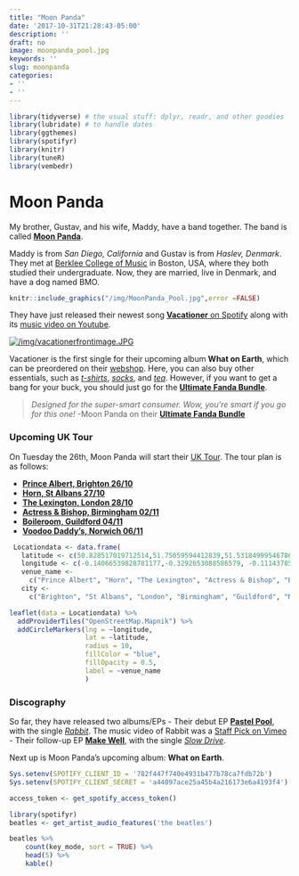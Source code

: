 ```yaml
---
title: "Moon Panda"
date: '2017-10-31T21:28:43-05:00'
description: ''
draft: no
image: moonpanda_pool.jpg
keywords: ''
slug: moonpanda
categories:
- ''
- ''
---
```



```r
library(tidyverse) # the usual stuff: dplyr, readr, and other goodies
library(lubridate) # to handle dates
library(ggthemes)
library(spotifyr)
library(knitr)
library(tuneR)
library(vembedr)
```

# Moon Panda



My brother, Gustav, and his wife, Maddy, have a band together. The band is called [**Moon Panda**](https://www.facebook.com/MoonPandaMusic/).

Maddy is from *San Diego, California* and Gustav is from *Haslev, Denmark*. They met at [Berklee College of Music](https://www.berklee.edu/) in Boston, USA, where they both studied their undergraduate. Now, they are married, live in Denmark, and have a dog named BMO.

```r
knitr::include_graphics("/img/MoonPanda_Pool.jpg",error =FALSE)
```

They have just released their newest song [**Vacationer** on Spotify](https://open.spotify.com/track/278xRLcHJj4cobGDe8BLp3?si=aabe5a817ee14819) along with its [music video on Youtube](https://www.youtube.com/watch?v=1oSCsi9GK0s).

[![/img/vacationerfrontimage.JPG](/img/vacationerfrontimage.JPG)](https://www.youtube.com/watch?v=1oSCsi9GK0s)

Vacationer is the first single for their upcoming album **What on Earth**, which can be preordered on their [webshop](https://moonpanda.bandcamp.com/music). Here, you can also buy other essentials, such as [*t-shirts*](https://moonpanda.bandcamp.com/merch/make-well-ep-t-shirt-white), [*socks*](https://moonpanda.bandcamp.com/merch/moon-panda-socks), and [*tea*](https://moonpanda.bandcamp.com/merch/anti-gravi-tea). However, if you want to get a bang for your buck, you should just go for the [**Ultimate Fanda Bundle**](https://moonpanda.bandcamp.com/merch/ultimate-fanda-bundle).

> *Designed for the super-smart consumer. Wow, you're smart if you go for this one!* -Moon Panda on their [**Ultimate Fanda Bundle**](https://moonpanda.bandcamp.com/merch/ultimate-fanda-bundle)


### Upcoming UK Tour

On Tuesday the 26th, Moon Panda will start their [UK Tour](https://www.bandsintown.com/a/14112295-moon-panda). The tour plan is as follows:

- [**Prince Albert, Brighton 26/10**](https://www.bandsintown.com/e/102368501-moon-panda-at-prince-albert?came_from=251&utm_medium=web&utm_source=artist_page&utm_campaign=event)
- [**Horn, St Albans 27/10**](https://www.bandsintown.com/e/102368493-moon-panda-at-horn?came_from=251&utm_medium=web&utm_source=artist_page&utm_campaign=event)
- [**The Lexington, London 28/10**](https://www.bandsintown.com/e/102368485-moon-panda-at-the-lexington?came_from=251&utm_medium=web&utm_source=artist_page&utm_campaign=event)
- [**Actress & Bishop, Birmingham 02/11**](https://www.bandsintown.com/e/102705424-moon-panda-at-actress-and-bishop?came_from=251&utm_medium=web&utm_source=artist_page&utm_campaign=event)
- [**Boileroom, Guildford 04/11**](https://www.bandsintown.com/e/102368512-moon-panda-at-boileroom?came_from=251&utm_medium=web&utm_source=artist_page&utm_campaign=event)
- [**Voodoo Daddy's, Norwich 06/11**](https://www.bandsintown.com/e/102705434-moon-panda-at-voodoo-daddy's?came_from=251&utm_medium=web&utm_source=artist_page&utm_campaign=event)

```r
 Locationdata <- data.frame(
   latitude <- c(50.828517019712514,51.75059594412839,51.53184999546786, 52.48458746646339,51.240055480581724,52.62689743397169),
   longitude <- c(-0.14066539828781177,-0.3292653088586579, -0.11143785205639005,-1.904704192249074,-0.5730821228759168,1.2951194780721906),
   venue_name <- 
     c("Prince Albert", "Horn", "The Lexington", "Actress & Bishop", "Boileroom", "Voodoo Daddy's"),
   city <- 
     c("Brighton", "St Albans", "London", "Birmingham", "Guildford", "Norwich"))

leaflet(data = Locationdata) %>% 
  addProviderTiles("OpenStreetMap.Mapnik") %>% 
  addCircleMarkers(lng = ~longitude, 
                   lat = ~latitude, 
                   radius = 10, 
                   fillColor = "blue", 
                   fillOpacity = 0.5,
                   label = ~venue_name
                   )
```

### Discography

So far, they have released two albums/EPs
- Their debut EP [**Pastel Pool**](https://open.spotify.com/album/1VADHGJv5U2dMTOiuzEfJd?si=CQt5ztZWS2-t2M2bdud4kA), with the single [*Rabbit*](https://open.spotify.com/track/3QKlUeQNF0vZeu9cREzVAy?si=483f6e2852d14e0f). The music video of Rabbit was a [Staff Pick on Vimeo](https://vimeo.com/270627606)
- Their follow-up EP [**Make Well**](https://open.spotify.com/album/6GVlVlX27a6TuKPE4QjITn?si=0gicdHs9RROWj0GzFKoxcg), with the single [*Slow Drive*](https://open.spotify.com/track/5fzxQ6stOUTlSIz08aySvW?si=b1e783bd1cab4932).

Next up is Moon Panda's upcoming album: **What on Earth**. 


```r
Sys.setenv(SPOTIFY_CLIENT_ID = '782f447f740e4931b477b78ca7fdb72b')
Sys.setenv(SPOTIFY_CLIENT_SECRET = 'a44097ace25a45b4a216173e6a4193f4')

access_token <- get_spotify_access_token()
```


```r
library(spotifyr)
beatles <- get_artist_audio_features('the beatles')
```

```r

beatles %>% 
    count(key_mode, sort = TRUE) %>% 
    head(5) %>% 
    kable()
```

